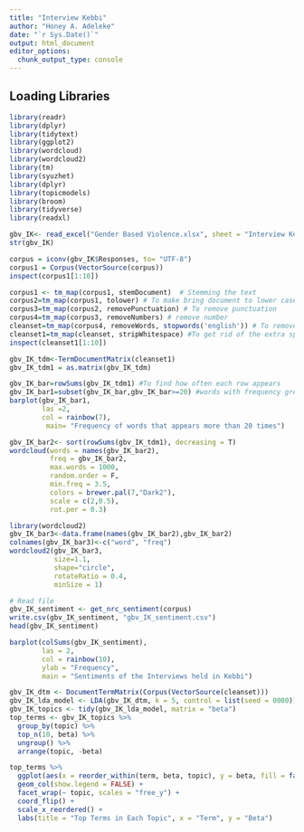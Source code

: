 ```yaml
---
title: "Interview Kebbi"
author: "Honey A. Adeleke"
date: "`r Sys.Date()`"
output: html_document
editor_options: 
  chunk_output_type: console
---
```



## Loading Libraries

```r
library(readr)
library(dplyr)
library(tidytext)
library(ggplot2)
library(wordcloud)
library(wordcloud2)
library(tm)
library(syuzhet)
library(dplyr)
library(topicmodels)
library(broom)
library(tidyverse)
library(readxl)
```

```r
gbv_IK<- read_excel("Gender Based Violence.xlsx", sheet = "Interview Kebbi")
str(gbv_IK)
```

```r
corpus = iconv(gbv_IK$Responses, to= "UTF-8")
corpus1 = Corpus(VectorSource(corpus))
inspect(corpus1[1:10])
```


```r
corpus1 <- tm_map(corpus1, stemDocument)  # Stemming the text
corpus2=tm_map(corpus1, tolower) # To make bring document to lower case
corpus3=tm_map(corpus2, removePunctuation) # To remove punctuation
corpus4=tm_map(corpus3, removeNumbers) # remove number
cleanset=tm_map(corpus4, removeWords, stopwords('english')) # To remove English words that are common and will not add much values
cleanset1=tm_map(cleanset, stripWhitespace) #To get rid of the extra spaces
inspect(cleanset1[1:10])
```


```r
gbv_IK_tdm<-TermDocumentMatrix(cleanset1)
gbv_IK_tdm1 = as.matrix(gbv_IK_tdm)
```


```r
gbv_IK_bar=rowSums(gbv_IK_tdm1) #To find how often each row appears
gbv_IK_bar1=subset(gbv_IK_bar,gbv_IK_bar>=20) #words with frequency greater than or equal to 20 will appear
barplot(gbv_IK_bar1,
        las =2,
        col = rainbow(7),
         main= "Frequency of words that appears more than 20 times")
```

```r
gbv_IK_bar2<- sort(rowSums(gbv_IK_tdm1), decreasing = T)
wordcloud(words = names(gbv_IK_bar2),
          freq = gbv_IK_bar2,
          max.words = 1000,
          random.order = F,
          min.freq = 3.5,
          colors = brewer.pal(7,"Dark2"),
          scale = c(2,0.5),
          rot.per = 0.3)
```

```r
library(wordcloud2)
gbv_IK_bar3<-data.frame(names(gbv_IK_bar2),gbv_IK_bar2)
colnames(gbv_IK_bar3)<-c("word", "freq")
wordcloud2(gbv_IK_bar3,
           size=1.1,
           shape="circle",
           rotateRatio = 0.4,
           minSize = 1)
```

```r
# Read file
gbv_IK_sentiment <- get_nrc_sentiment(corpus)
write.csv(gbv_IK_sentiment, "gbv_IK_sentiment.csv")
head(gbv_IK_sentiment)
```

```r
barplot(colSums(gbv_IK_sentiment),
        las = 2,
        col = rainbow(10),
        ylab = "Frequency",
        main = "Sentiments of the Interviews held in Kebbi")
```


```r
gbv_IK_dtm <- DocumentTermMatrix(Corpus(VectorSource(cleanset)))
gbv_IK_lda_model <- LDA(gbv_IK_dtm, k = 5, control = list(seed = 0000))
gbv_IK_topics <- tidy(gbv_IK_lda_model, matrix = "beta")
top_terms <- gbv_IK_topics %>%
  group_by(topic) %>%
  top_n(10, beta) %>%
  ungroup() %>%
  arrange(topic, -beta)

top_terms %>%
  ggplot(aes(x = reorder_within(term, beta, topic), y = beta, fill = factor(topic))) +
  geom_col(show.legend = FALSE) +
  facet_wrap(~ topic, scales = "free_y") +
  coord_flip() +
  scale_x_reordered() +
  labs(title = "Top Terms in Each Topic", x = "Term", y = "Beta")
```